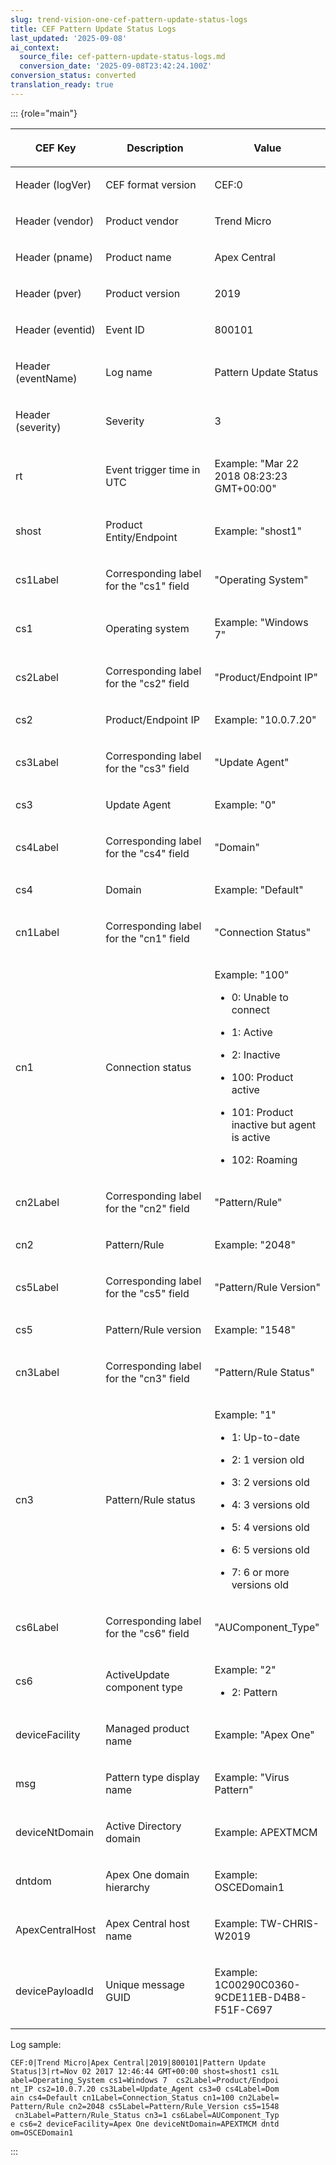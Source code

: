 ```yaml
---
slug: trend-vision-one-cef-pattern-update-status-logs
title: CEF Pattern Update Status Logs
last_updated: '2025-09-08'
ai_context:
  source_file: cef-pattern-update-status-logs.md
  conversion_date: '2025-09-08T23:42:24.100Z'
conversion_status: converted
translation_ready: true
---
```


::: {role="main"}

<table>
<colgroup>
<col style="width: 25%" />
<col style="width: 38%" />
<col style="width: 38%" />
</colgroup>
<thead>
<tr>
<th><p>CEF Key</p></th>
<th><p>Description</p></th>
<th><p>Value</p></th>
</tr>
</thead>
<tbody>
<tr>
<td><p>Header (logVer)</p></td>
<td><p>CEF format version</p></td>
<td><p>CEF:0</p></td>
</tr>
<tr>
<td><p>Header (vendor)</p></td>
<td><p>Product vendor</p></td>
<td><p>Trend Micro</p></td>
</tr>
<tr>
<td><p>Header (pname)</p></td>
<td><p>Product name</p></td>
<td><p>Apex Central</p></td>
</tr>
<tr>
<td><p>Header (pver)</p></td>
<td><p>Product version</p></td>
<td><p>2019</p></td>
</tr>
<tr>
<td><p>Header (eventid)</p></td>
<td><p>Event ID</p></td>
<td><p>800101</p></td>
</tr>
<tr>
<td><p>Header (eventName)</p></td>
<td><p>Log name</p></td>
<td><p>Pattern Update Status</p></td>
</tr>
<tr>
<td><p>Header (severity)</p></td>
<td><p>Severity</p></td>
<td><p>3</p></td>
</tr>
<tr>
<td><p>rt</p></td>
<td><p>Event trigger time in UTC</p></td>
<td><p>Example: "Mar 22 2018 08:23:23 GMT+00:00"</p></td>
</tr>
<tr>
<td><p>shost</p></td>
<td><p>Product Entity/Endpoint</p></td>
<td><p>Example: "shost1"</p></td>
</tr>
<tr>
<td><p>cs1Label</p></td>
<td><p>Corresponding label for the "cs1" field</p></td>
<td><p>"Operating System"</p></td>
</tr>
<tr>
<td><p>cs1</p></td>
<td><p>Operating system</p></td>
<td><p>Example: "Windows 7"</p></td>
</tr>
<tr>
<td><p>cs2Label</p></td>
<td><p>Corresponding label for the "cs2" field</p></td>
<td><p>"Product/Endpoint IP"</p></td>
</tr>
<tr>
<td><p>cs2</p></td>
<td><p>Product/Endpoint IP</p></td>
<td><p>Example: "10.0.7.20"</p></td>
</tr>
<tr>
<td><p>cs3Label</p></td>
<td><p>Corresponding label for the "cs3" field</p></td>
<td><p>"Update Agent"</p></td>
</tr>
<tr>
<td><p>cs3</p></td>
<td><p>Update Agent</p></td>
<td><p>Example: "0"</p></td>
</tr>
<tr>
<td><p>cs4Label</p></td>
<td><p>Corresponding label for the "cs4" field</p></td>
<td><p>"Domain"</p></td>
</tr>
<tr>
<td><p>cs4</p></td>
<td><p>Domain</p></td>
<td><p>Example: "Default"</p></td>
</tr>
<tr>
<td><p>cn1Label</p></td>
<td><p>Corresponding label for the "cn1" field</p></td>
<td><p>"Connection Status"</p></td>
</tr>
<tr>
<td><p>cn1</p></td>
<td><p>Connection status</p></td>
<td><p>Example: "100"</p>
<ul>
<li><p>0: Unable to connect</p></li>
<li><p>1: Active</p></li>
<li><p>2: Inactive</p></li>
<li><p>100: Product active</p></li>
<li><p>101: Product inactive but agent is active</p></li>
<li><p>102: Roaming</p></li>
</ul></td>
</tr>
<tr>
<td><p>cn2Label</p></td>
<td><p>Corresponding label for the "cn2" field</p></td>
<td><p>"Pattern/Rule"</p></td>
</tr>
<tr>
<td><p>cn2</p></td>
<td><p>Pattern/Rule</p></td>
<td><p>Example: "2048"</p></td>
</tr>
<tr>
<td><p>cs5Label</p></td>
<td><p>Corresponding label for the "cs5" field</p></td>
<td><p>"Pattern/Rule Version"</p></td>
</tr>
<tr>
<td><p>cs5</p></td>
<td><p>Pattern/Rule version</p></td>
<td><p>Example: "1548"</p></td>
</tr>
<tr>
<td><p>cn3Label</p></td>
<td><p>Corresponding label for the "cn3" field</p></td>
<td><p>"Pattern/Rule Status"</p></td>
</tr>
<tr>
<td><p>cn3</p></td>
<td><p>Pattern/Rule status</p></td>
<td><p>Example: "1"</p>
<ul>
<li><p>1: Up-to-date</p></li>
<li><p>2: 1 version old</p></li>
<li><p>3: 2 versions old</p></li>
<li><p>4: 3 versions old</p></li>
<li><p>5: 4 versions old</p></li>
<li><p>6: 5 versions old</p></li>
<li><p>7: 6 or more versions old</p></li>
</ul></td>
</tr>
<tr>
<td><p>cs6Label</p></td>
<td><p>Corresponding label for the "cs6" field</p></td>
<td><p>"AUComponent_Type"</p></td>
</tr>
<tr>
<td><p>cs6</p></td>
<td><p>ActiveUpdate component type</p></td>
<td><p>Example: "2"</p>
<ul>
<li><p>2: Pattern</p></li>
</ul></td>
</tr>
<tr>
<td><p>deviceFacility</p></td>
<td><p>Managed product name</p></td>
<td><p>Example: "Apex One"</p></td>
</tr>
<tr>
<td><p>msg</p></td>
<td><p>Pattern type display name</p></td>
<td><p>Example: "Virus Pattern"</p></td>
</tr>
<tr>
<td><p>deviceNtDomain</p></td>
<td><p>Active Directory domain</p></td>
<td><p>Example: APEXTMCM</p></td>
</tr>
<tr>
<td><p>dntdom</p></td>
<td><p>Apex One domain hierarchy</p></td>
<td><p>Example: OSCEDomain1</p></td>
</tr>
<tr>
<td><p>ApexCentralHost</p></td>
<td><p>Apex Central host name</p></td>
<td><p>Example: TW-CHRIS-W2019</p></td>
</tr>
<tr>
<td><p>devicePayloadId</p></td>
<td><p>Unique message GUID</p></td>
<td><p>Example: 1C00290C0360-9CDE11EB-D4B8-F51F-C697</p></td>
</tr>
</tbody>
</table>

Log sample:

``` codeblock
CEF:0|Trend Micro|Apex Central|2019|800101|Pattern Update 
Status|3|rt=Nov 02 2017 12:46:44 GMT+00:00 shost=shost1 cs1L
abel=Operating_System cs1=Windows 7  cs2Label=Product/Endpoi
nt_IP cs2=10.0.7.20 cs3Label=Update_Agent cs3=0 cs4Label=Dom
ain cs4=Default cn1Label=Connection_Status cn1=100 cn2Label=
Pattern/Rule cn2=2048 cs5Label=Pattern/Rule_Version cs5=1548
 cn3Label=Pattern/Rule_Status cn3=1 cs6Label=AUComponent_Typ
e cs6=2 deviceFacility=Apex One deviceNtDomain=APEXTMCM dntd
om=OSCEDomain1
```
:::
